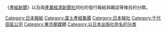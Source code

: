{{Commonscat|Sankei Shimbun}} 
《[[產經新聞|產經新聞]]》以及與[[產業經濟新聞社|產業經濟新聞社]]同社的發行報紙與雜誌等條目的分類。

[[Category:日本報紙|Category:日本報紙]]
[[Category:富士產經集團|Category:富士產經集團]]
[[Category:日本報社|Category:日本報社]]
[[Category:千代田區公司|Category:千代田區公司]]
[[Category:東京都媒體|Category:東京都媒體]]
[[Category:以日本出版社命名的分类|Category:以日本出版社命名的分类]]